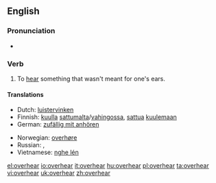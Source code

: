 ==English==

===Pronunciation===
* {{IPA|/'ovəɻhiɻ/}}

===Verb===
{{en-verb|overhears|overhearing|overheard}}

# To [[hear]] something that wasn't meant for one's ears.

====Translations====
{{trans-top|To hear something that wasn't meant for one's ears}}
* Dutch: [[luistervinken]]
* Finnish: [[kuulla]] [[sattumalta]]/[[vahingossa]], [[sattua]] [[kuulla|kuulemaan]]
* German: [[zufällig mit anhören]]
{{trans-mid}}
* Norwegian: [[overhøre]]
* Russian: {{t|ru|подслушивать|sc=Cyrl|tr=podslúšivat'}} {{impf}}, {{t|ru|подслушать|sc=Cyrl|tr=podslúšat'}} {{pf}}
* Vietnamese: [[nghe lén]]
{{trans-bottom}}

[[el:overhear]]
[[io:overhear]]
[[it:overhear]]
[[hu:overhear]]
[[pl:overhear]]
[[ta:overhear]]
[[vi:overhear]]
[[uk:overhear]]
[[zh:overhear]]